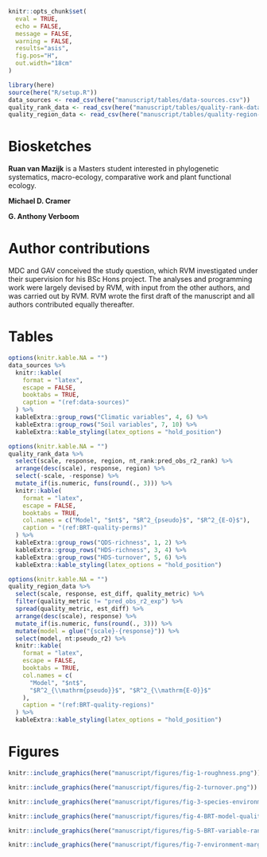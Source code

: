 <!--After-body content (Biosketches, Author contributions, Tables, Figures)-->

```r
knitr::opts_chunk$set(
  eval = TRUE,
  echo = FALSE,
  message = FALSE,
  warning = FALSE,
  results="asis",
  fig.pos="H",
  out.width="18cm"
)
```

```r
library(here)
source(here("R/setup.R"))
data_sources <- read_csv(here("manuscript/tables/data-sources.csv"))
quality_rank_data <- read_csv(here("manuscript/tables/quality-rank-data.csv"))
quality_region_data <- read_csv(here("manuscript/tables/quality-region-data.csv"))
```

\normalsize \break

# Biosketches {-}

**Ruan van Mazijk** is a Masters student interested in phylogenetic systematics, macro-ecology, comparative work and plant functional ecology.

**Michael D. Cramer** <!--TODO-->

**G. Anthony Verboom** <!--TODO-->

# Author contributions {-}

MDC and GAV conceived the study question, which RVM investigated under their supervision for his BSc Hons project. The analyses and programming work were largely devised by RVM, with input from the other authors, and was carried out by RVM. RVM wrote the first draft of the manuscript and all authors contributed equally thereafter.

<!--[CRediT](https://casrai.org/credit/) breakdown: GAV and MDC conceptualised the study and methodology, and supervised RVM in carrying out the work as part of his BSc Hons project. RVM curated the data, developed and performed the analyses, implemented in R, and produced the figures documenting the results. RVM wrote the original manuscript, and GAV and MDC reviewed and edited subsequent drafts with RVM.-->

\clearpage

# Tables {-}

```r
options(knitr.kable.NA = "")
data_sources %>%
  knitr::kable(
    format = "latex",
    escape = FALSE,
    booktabs = TRUE,
    caption = "(ref:data-sources)"
  ) %>%
  kableExtra::group_rows("Climatic variables", 4, 6) %>%
  kableExtra::group_rows("Soil variables", 7, 10) %>%
  kableExtra::kable_styling(latex_options = "hold_position")
```

```r
options(knitr.kable.NA = "")
quality_rank_data %>%
  select(scale, response, region, nt_rank:pred_obs_r2_rank) %>%
  arrange(desc(scale), response, region) %>%
  select(-scale, -response) %>%
  mutate_if(is.numeric, funs(round(., 3))) %>%
  knitr::kable(
    format = "latex",
    escape = FALSE,
    booktabs = TRUE,
    col.names = c("Model", "$nt$", "$R^2_{pseudo}$", "$R^2_{E-O}$"),
    caption = "(ref:BRT-quality-perms)"
  ) %>%
  kableExtra::group_rows("QDS-richness", 1, 2) %>%
  kableExtra::group_rows("HDS-richness", 3, 4) %>%
  kableExtra::group_rows("HDS-turnover", 5, 6) %>%
  kableExtra::kable_styling(latex_options = "hold_position")
```

```r
options(knitr.kable.NA = "")
quality_region_data %>%
  select(scale, response, est_diff, quality_metric) %>%
  filter(quality_metric != "pred_obs_r2_exp") %>%
  spread(quality_metric, est_diff) %>%
  arrange(desc(scale), response) %>%
  mutate_if(is.numeric, funs(round(., 3))) %>%
  mutate(model = glue("{scale}-{response}")) %>%
  select(model, nt:pseudo_r2) %>%
  knitr::kable(
    format = "latex",
    escape = FALSE,
    booktabs = TRUE,
    col.names = c(
      "Model", "$nt$", 
      "$R^2_{\\mathrm{pseudo}}$", "$R^2_{\\mathrm{E-O}}$"
    ),
    caption = "(ref:BRT-quality-regions)"
  ) %>%
  kableExtra::kable_styling(latex_options = "hold_position")
```

\clearpage

# Figures {-}

```r
knitr::include_graphics(here("manuscript/figures/fig-1-roughness.png"))
```

```r
knitr::include_graphics(here("manuscript/figures/fig-2-turnover.png"))
```

```r
knitr::include_graphics(here("manuscript/figures/fig-3-species-environment-relationships.png"))
```

```r
knitr::include_graphics(here("manuscript/figures/fig-4-BRT-model-quality.png"))
```

```r
knitr::include_graphics(here("manuscript/figures/fig-5-BRT-variable-rank-concordance.png"))
```

```r
knitr::include_graphics(here("manuscript/figures/fig-7-environment-marginal-effects.png"))
```
